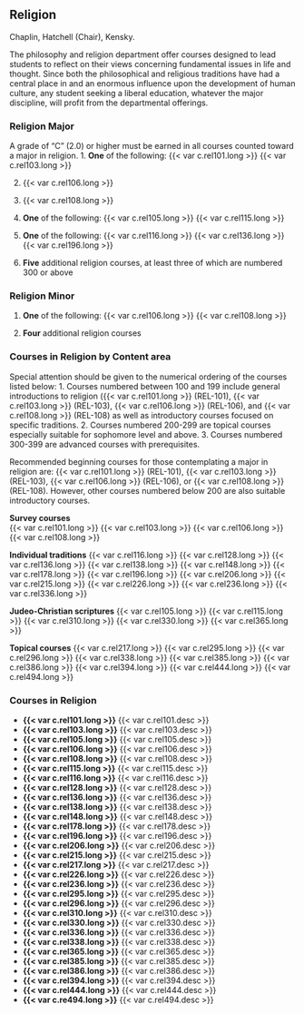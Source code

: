 ## Religion 
Chaplin, Hatchell (Chair), Kensky. 

The philosophy and religion department offer courses designed to lead students to reflect on their views concerning fundamental issues in life and thought. Since both the philosophical and religious traditions have had a central place in and an enormous influence upon the development of human culture, any student seeking a liberal education, whatever the major discipline, will profit from the departmental offerings. 

### Religion Major 
A grade of “C” (2.0) or higher must be earned in all courses counted toward a major in religion. 
1. **One** of the following:
	{{< var c.rel101.long >}}
	{{< var c.rel103.long >}}

2. {{< var c.rel106.long >}}

3. {{< var c.rel108.long >}}

4. **One** of the following:
	{{< var c.rel105.long >}}
	{{< var c.rel115.long >}} 

5. **One** of the following:
	{{< var c.rel116.long >}} 
	{{< var c.rel136.long >}} 
	{{< var c.rel196.long >}} 

6. **Five** additional religion courses, at least three of which are numbered 300 or above 

### Religion Minor 

1. **One** of the following:
	{{< var c.rel106.long >}}
	{{< var c.rel108.long >}}

2. **Four** additional religion courses 

### Courses in Religion by Content area 
Special attention should be given to the numerical ordering of the courses listed below: 
1. Courses numbered between 100 and 199 include general introductions to religion ({{< var c.rel101.long >}} (REL-101), {{< var c.rel103.long >}} (REL-103), {{< var c.rel106.long >}} (REL-106), and {{< var c.rel108.long >}} (REL-108) as well as introductory courses focused on specific traditions.
2. Courses numbered 200-299 are topical courses especially suitable for sophomore level and above.
3. Courses numbered 300-399 are advanced courses with prerequisites. 

Recommended beginning courses for those contemplating a major in religion are: {{< var c.rel101.long >}} (REL-101), {{< var c.rel103.long >}} (REL-103), {{< var c.rel106.long >}} (REL-106), or {{< var c.rel108.long >}} (REL-108). However, other courses numbered below 200 are also suitable introductory courses.

**Survey courses**	
	{{< var c.rel101.long >}}
	{{< var c.rel103.long >}}
	{{< var c.rel106.long >}}
	{{< var c.rel108.long >}}

**Individual traditions**
	{{< var c.rel116.long >}}
	{{< var c.rel128.long >}}
	{{< var c.rel136.long >}}
	{{< var c.rel138.long >}}
	{{< var c.rel148.long >}}
	{{< var c.rel178.long >}}
	{{< var c.rel196.long >}}
	{{< var c.rel206.long >}}
	{{< var c.rel215.long >}}
	{{< var c.rel226.long >}}
	{{< var c.rel236.long >}}
	{{< var c.rel336.long >}}
 
**Judeo-Christian scriptures**
	{{< var c.rel105.long >}}
	{{< var c.rel115.long >}}
	{{< var c.rel310.long >}}
	{{< var c.rel330.long >}}
	{{< var c.rel365.long >}}

**Topical courses**
	{{< var c.rel217.long >}}
	{{< var c.rel295.long >}}
	{{< var c.rel296.long >}}
	{{< var c.rel338.long >}}
	{{< var c.rel385.long >}}
	{{< var c.rel386.long >}}
	{{< var c.rel394.long >}}
	{{< var c.rel444.long >}}
	{{< var c.rel494.long >}} 
 
### Courses in Religion
- **{{< var c.rel101.long >}}**
  {{< var c.rel101.desc >}}  
- **{{< var c.rel103.long >}}**
  {{< var c.rel103.desc >}}
- **{{< var c.rel105.long >}}**
  {{< var c.rel105.desc >}}  
- **{{< var c.rel106.long >}}**
  {{< var c.rel106.desc >}}
- **{{< var c.rel108.long >}}**
  {{< var c.rel108.desc >}}  
- **{{< var c.rel115.long >}}**
  {{< var c.rel115.desc >}}
- **{{< var c.rel116.long >}}**
  {{< var c.rel116.desc >}}
- **{{< var c.rel128.long >}}**
  {{< var c.rel128.desc >}}
- **{{< var c.rel136.long >}}**
  {{< var c.rel136.desc >}}  
- **{{< var c.rel138.long >}}**
  {{< var c.rel138.desc >}}
- **{{< var c.rel148.long >}}**
  {{< var c.rel148.desc >}}  
- **{{< var c.rel178.long >}}**
  {{< var c.rel178.desc >}}
- **{{< var c.rel196.long >}}**
  {{< var c.rel196.desc >}}
- **{{< var c.rel206.long >}}**
  {{< var c.rel206.desc >}}
- **{{< var c.rel215.long >}}**
  {{< var c.rel215.desc >}}  
- **{{< var c.rel217.long >}}**
  {{< var c.rel217.desc >}}
- **{{< var c.rel226.long >}}**
  {{< var c.rel226.desc >}}  
- **{{< var c.rel236.long >}}**
  {{< var c.rel236.desc >}}
- **{{< var c.rel295.long >}}**
  {{< var c.rel295.desc >}}
- **{{< var c.rel296.long >}}**
  {{< var c.rel296.desc >}}
- **{{< var c.rel310.long >}}**
  {{< var c.rel310.desc >}}
- **{{< var c.rel330.long >}}**
  {{< var c.rel330.desc >}}
- **{{< var c.rel336.long >}}**
  {{< var c.rel336.desc >}}
- **{{< var c.rel338.long >}}**
  {{< var c.rel338.desc >}}
- **{{< var c.rel365.long >}}**
  {{< var c.rel365.desc >}}
- **{{< var c.rel385.long >}}**
  {{< var c.rel385.desc >}}  
- **{{< var c.rel386.long >}}**
  {{< var c.rel386.desc >}}
- **{{< var c.rel394.long >}}**
  {{< var c.rel394.desc >}}
- **{{< var c.rel444.long >}}**
  {{< var c.rel444.desc >}}
- **{{< var c.re494.long >}}**
  {{< var c.rel494.desc >}}